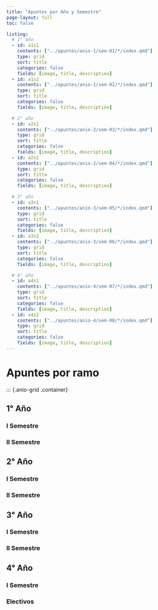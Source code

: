 ```yaml
---
title: "Apuntes por Año y Semestre"
page-layout: full
toc: false

listing:
  # 1° año
  - id: a1s1
    contents: ["../apuntes/anio-1/sem-01/*/index.qmd"]
    type: grid
    sort: title
    categories: false
    fields: [image, title, description]
  - id: a1s2
    contents: ["../apuntes/anio-1/sem-02/*/index.qmd"]
    type: grid
    sort: title
    categories: false
    fields: [image, title, description]

  # 2° año
  - id: a2s1
    contents: ["../apuntes/anio-2/sem-03/*/index.qmd"]
    type: grid
    sort: title
    categories: false
    fields: [image, title, description]
  - id: a2s2
    contents: ["../apuntes/anio-2/sem-04/*/index.qmd"]
    type: grid
    sort: title
    categories: false
    fields: [image, title, description]

  # 3° año
  - id: a3s1
    contents: ["../apuntes/anio-3/sem-05/*/index.qmd"]
    type: grid
    sort: title
    categories: false
    fields: [image, title, description]
  - id: a3s2
    contents: ["../apuntes/anio-3/sem-06/*/index.qmd"]
    type: grid
    sort: title
    categories: false
    fields: [image, title, description]

  # 4° año
  - id: a4s1
    contents: ["../apuntes/anio-4/sem-07/*/index.qmd"]
    type: grid
    sort: title
    categories: false
    fields: [image, title, description]
  - id: a4s2
    contents: ["../apuntes/anio-4/sem-08/*/index.qmd"]
    type: grid
    sort: title
    categories: false
    fields: [image, title, description]
---
```


# Apuntes por ramo

::: {.anio-grid .container}

::: {.row .g-4 .mb-5}
::: {.col-12}
## 1° Año
:::
::: {.col-12 .col-lg-6}
### I Semestre
::: {#a1s1}
:::
:::
::: {.col-12 .col-lg-6}
### II Semestre
::: {#a1s2}
:::
:::
:::

::: {.row .g-4 .mb-5}
::: {.col-12}
## 2° Año
:::
::: {.col-12 .col-lg-6}
### I Semestre
::: {#a2s1}
:::
:::
::: {.col-12 .col-lg-6}
### II Semestre
::: {#a2s2}
:::
:::
:::

::: {.row .g-4 .mb-5}
::: {.col-12}
## 3° Año
:::
::: {.col-12 .col-lg-6}
### I Semestre
::: {#a3s1}
:::
:::
::: {.col-12 .col-lg-6}
### II Semestre
::: {#a3s2}
:::
:::
:::

::: {.row .g-4 .mb-5}
::: {.col-12}
## 4° Año
:::
::: {.col-12 .col-lg-6}
### I Semestre
::: {#a4s1}
:::
:::
::: {.col-12 .col-lg-6}
### Electivos
::: {#a4s2}
:::
:::


:::


